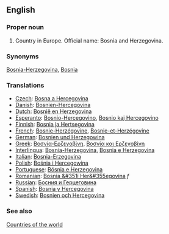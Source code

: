 ==English==

===Proper noun===
# Country in Europe. Official name: Bosnia and Herzegovina.

===Synonyms===
[[Bosnia-Herzegovina]], [[Bosnia]]

===Translations===
*[[Czech]]: [[Bosna a Hercegovina]]
*[[Danish]]: [[Bosnien-Hercegovina]]
*[[Dutch]]: [[Bosnië en Herzegovina]]
*[[Esperanto]]: [[Bosnio-Hercegovino]], [[Bosnio kaj Hercegovino]]
*[[Finnish]]: [[Bosnia ja Hertsegovina]]
*[[French]]: [[Bosnie-Herzégovine]], [[Bosnie-et-Herzégovine]]
*[[German]]: [[Bosnien und Herzegowina]]
*[[Greek]]: [[Βοσνία-Ερζεγοβίνη]], [[Βοσνία και Ερζεγοβίνη]]
*[[Interlingua]]: [[Bosnia-Herzegovina]], [[Bosnia e Herzegovina]]
*[[Italian]]: [[Bosnia-Erzegovina]]
*[[Polish]]: [[Bośnia i Hercegowina]]
*[[Portuguese]]: [[Bósnia e Herzegovina]]
*[[Romanian]]: [[Bosnia &#351i Her&#355egovina]] ''f''
*[[Russian]]: [[Босния и Герцеговина]]
*[[Spanish]]: [[Bosnia y Hercegovina]]
*[[Swedish]]: [[Bosnien och Hercegovina]]

===See also===
[[Countries of the world]]